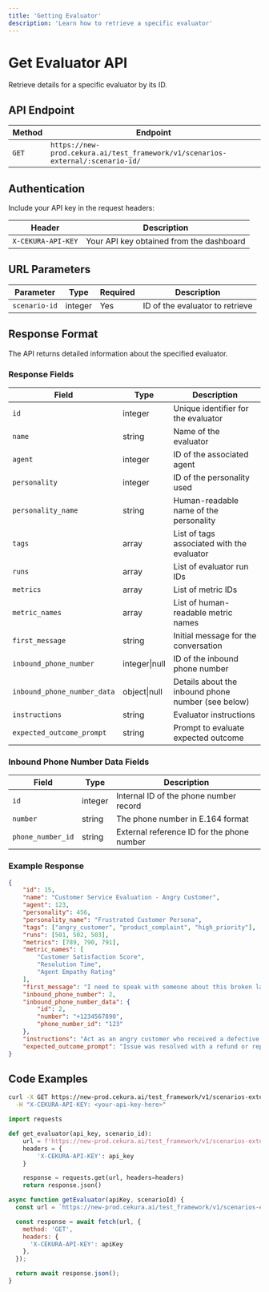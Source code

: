 ```yaml
---
title: 'Getting Evaluator'
description: 'Learn how to retrieve a specific evaluator'
---
```


# Get Evaluator API
Retrieve details for a specific evaluator by its ID.

## API Endpoint

| Method | Endpoint |
|--------|----------|
| `GET` | `https://new-prod.cekura.ai/test_framework/v1/scenarios-external/:scenario-id/` |

## Authentication

Include your API key in the request headers:

| Header | Description |
|--------|--------|
| `X-CEKURA-API-KEY` | Your API key obtained from the dashboard |

## URL Parameters

| Parameter | Type | Required | Description |
|-----------|------|----------|-------------|
| `scenario-id` | integer | Yes | ID of the evaluator to retrieve |

## Response Format

The API returns detailed information about the specified evaluator.

### Response Fields

| Field | Type | Description |
|-------|------|-------------|
| `id` | integer | Unique identifier for the evaluator |
| `name` | string | Name of the evaluator |
| `agent` | integer | ID of the associated agent |
| `personality` | integer | ID of the personality used |
| `personality_name` | string | Human-readable name of the personality |
| `tags` | array | List of tags associated with the evaluator |
| `runs` | array | List of evaluator run IDs |
| `metrics` | array | List of metric IDs |
| `metric_names` | array | List of human-readable metric names |
| `first_message` | string | Initial message for the conversation |
| `inbound_phone_number` | integer\|null | ID of the inbound phone number |
| `inbound_phone_number_data` | object\|null | Details about the inbound phone number (see below) |
| `instructions` | string | Evaluator instructions |
| `expected_outcome_prompt` | string | Prompt to evaluate expected outcome |

### Inbound Phone Number Data Fields

| Field | Type | Description |
|-------|------|-------------|
| `id` | integer | Internal ID of the phone number record |
| `number` | string | The phone number in E.164 format |
| `phone_number_id` | string | External reference ID for the phone number |

### Example Response

```json
{
    "id": 15,
    "name": "Customer Service Evaluation - Angry Customer",
    "agent": 123,
    "personality": 456,
    "personality_name": "Frustrated Customer Persona",
    "tags": ["angry_customer", "product_complaint", "high_priority"],
    "runs": [501, 502, 503],
    "metrics": [789, 790, 791],
    "metric_names": [
        "Customer Satisfaction Score",
        "Resolution Time",
        "Agent Empathy Rating"
    ],
    "first_message": "I need to speak with someone about this broken laptop I received!",
    "inbound_phone_number": 2,
    "inbound_phone_number_data": {
        "id": 2,
        "number": "+1234567890",
        "phone_number_id": "123"
    },
    "instructions": "Act as an angry customer who received a defective product. Be persistent but not abusive.",
    "expected_outcome_prompt": "Issue was resolved with a refund or replacement"
}
```

## Code Examples

<CodeGroup>

```bash Curl
curl -X GET https://new-prod.cekura.ai/test_framework/v1/scenarios-external/:scenario-id/ \
  -H "X-CEKURA-API-KEY: <your-api-key-here>"
```

```python Python
import requests

def get_evaluator(api_key, scenario_id):
    url = f'https://new-prod.cekura.ai/test_framework/v1/scenarios-external/{scenario_id}/'
    headers = {
        'X-CEKURA-API-KEY': api_key
    }

    response = requests.get(url, headers=headers)
    return response.json()
```

```javascript JavaScript
async function getEvaluator(apiKey, scenarioId) {
  const url = `https://new-prod.cekura.ai/test_framework/v1/scenarios-external/${scenarioId}/`;

  const response = await fetch(url, {
    method: 'GET',
    headers: {
      'X-CEKURA-API-KEY': apiKey
    },
  });

  return await response.json();
}
```
</CodeGroup>

